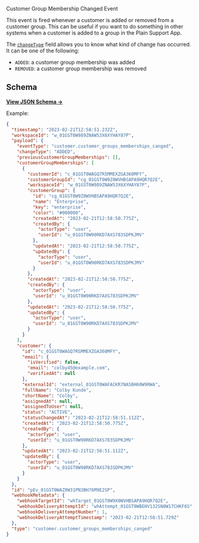 Customer Group Membership Changed Event

This event is fired whenever a customer is added or removed from a customer group. This can be useful if you want to do something in other systems when a customer is added to a group in the Plain Support App.

The [`changeType`](https://json-schema.app/view/%23%2Fdefinitions%2FcustomerGroupMembershipsChangedPayload?url=https%3A%2F%2Fcore-api.uk.plain.com%2Fwebhooks%2Fschema.json) field allows you to know what kind of change has occurred. It can be one of the following:

- `ADDED`: a customer group membership was added
- `REMOVED`: a customer group membership was removed

## Schema

[**View JSON Schema →**](https://json-schema.app/view/%23%2Fdefinitions%2FcustomerGroupMembershipsChangedPayload?url=https%3A%2F%2Fcore-api.uk.plain.com%2Fwebhooks%2Fschema.json)

Example:

```json
{
  "timestamp": "2023-02-21T12:58:51.232Z",
  "workspaceId": "w_01GST0W989ZNAW53X6XYHAY87P",
  "payload": {
    "eventType": "customer.customer_groups_memberships_canged",
    "changeType": "ADDED",
    "previousCustomerGroupMemberships": [],
    "customerGroupMemberships": [
      {
        "customerId": "c_01GST0WAGQ7RSMMEXZGA360MFY",
        "customerGroupId": "cg_01GST0W9Z0WVHBSAPA9HQR7Q2E",
        "workspaceId": "w_01GST0W989ZNAW53X6XYHAY87P",
        "customerGroup": {
          "id": "cg_01GST0W9Z0WVHBSAPA9HQR7Q2E",
          "name": "Enterprise",
          "key": "enterprise",
          "color": "#000000",
          "createdAt": "2023-02-21T12:58:50.775Z",
          "createdBy": {
            "actorType": "user",
            "userId": "u_01GST0W90RKD7AXS783SDPKJMV"
          },
          "updatedAt": "2023-02-21T12:58:50.775Z",
          "updatedBy": {
            "actorType": "user",
            "userId": "u_01GST0W90RKD7AXS783SDPKJMV"
          }
        },
        "createdAt": "2023-02-21T12:58:50.775Z",
        "createdBy": {
          "actorType": "user",
          "userId": "u_01GST0W90RKD7AXS783SDPKJMV"
        },
        "updatedAt": "2023-02-21T12:58:50.775Z",
        "updatedBy": {
          "actorType": "user",
          "userId": "u_01GST0W90RKD7AXS783SDPKJMV"
        }
      }
    ],
    "customer": {
      "id": "c_01GST0WAGQ7RSMMEXZGA360MFY",
      "email": {
        "isVerified": false,
        "email": "colby45@example.com",
        "verifiedAt": null
      },
      "externalId": "external_01GST0WAFACKR7NA5BH60W9RWA",
      "fullName": "Colby Kunde",
      "shortName": "Colby",
      "assignedAt": null,
      "assignedToUser": null,
      "status": "ACTIVE",
      "statusChangedAt": "2023-02-21T12:58:51.112Z",
      "createdAt": "2023-02-21T12:58:50.775Z",
      "createdBy": {
        "actorType": "user",
        "userId": "u_01GST0W90RKD7AXS783SDPKJMV"
      },
      "updatedAt": "2023-02-21T12:58:51.112Z",
      "updatedBy": {
        "actorType": "user",
        "userId": "u_01GST0W90RKD7AXS783SDPKJMV"
      }
    }
  },
  "id": "pEv_01GST0WAZ0W31PN3BH76M9E2SP",
  "webhookMetadata": {
    "webhookTargetId": "whTarget_01GST0W9X0WVHBSAPA9HQR7Q2E",
    "webhookDeliveryAttemptId": "whAttempt_01GST0WBEHV132SN0W17CHKF6S",
    "webhookDeliveryAttemptNumber": 1,
    "webhookDeliveryAttemptTimestamp": "2023-02-21T12:58:51.729Z"
  },
  "type": "customer.customer_groups_memberships_canged"
}
```
